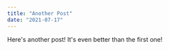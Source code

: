 ---
title: "Another Post"
date: "2021-07-17"
---

Here's another post! It's even better than the first one!

